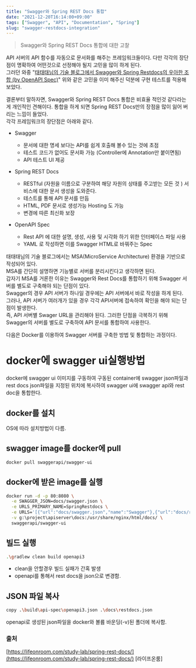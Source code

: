 ```yaml
---
title: "Swagger와 Spring REST Docs 통합"
date: "2021-12-20T16:14:00+09:00"
tags: ["Swagger", "API", "Documentation", "Spring"]
slug: "swagger-restdocs-integration"
---
```


> Swagger와 Spring REST Docs 통합에 대한 고찰

API 서버의 API 함수를 자동으로 문서화를 해주는 프레임워크들이다. 다만 각각의 장단점이 명확하여 어떤것으로 선정해야 될지 고민을 많이 하게 된다.  
그러던 와중 "[태태태님의 기술 블로그에서 Swagger와 Spring Restdocs의 우아한 조합 (by OpenAPI Spec)](https://taetaetae.github.io/posts/a-combination-of-swagger-and-spring-restdocs/)" 위와 같은 고민을 이미 해주신 덕분에 구현 테스트를 적용해 보았다.  

결론부터 말하자면, Swagger와 Spring REST Docs 통합은 비효율 적인것 같다라는게 개인적인 견해이다. 통합을 하게 되면 Spring REST Docs만의 장점을 많이 잃어 버리는 느낌이 들었다.  
각각 프레임워크의 장단점은 아래와 같다.  

* Swagger
	* 문서에 대한 명세 보다는 API를 쉽게 호출해 볼수 있는 것에 초점
	* 테스트 코드가 없어도 문서화 가능 (Controller에 Annotation만 붙이면됨)
	* API 테스트 UI 제공

* Spring REST Docs
	* RESTful (자원을 이름으로 구분하여 해당 자원의 상태를 주고받는 모든 것 ) 서비스에 대한 문서 생성을 도와준다.
	* 테스트를 통해 API 문서를 만듬
	* HTML, PDF 문서로 생성가능 Hosting 도 가능
	* 변경에 따른 최신화 보장

* OpenAPI Spec
	* Rest API 에 대한 설명, 생성, 사용 및 시각화 하기 위한 인터페이스 파일 사용
	* YAML 로 작성하면 이를 Swagger HTML로 바꿔주는 Spec


태태태님의 기술 블로그에서는 MSA(MicroService Architecture) 환경을 기반으로 작성되어 있다.  
MSA를 간단히 설명하면 기능별로 서버를 분리시킨다고 생각하면 된다.  
갑자기 MSA를 거론한 이유는 Swagger와 Rest Docs를 통합하기 위해 Swagger 서버를 별도로 구축해야 되는 단점이 있다.  
Swagger의 경우 API 서버가 하나일 경우에는 API 서버에서 바로 작성을 하게 된다.  
그러나, API 서버가 여러개가 있을 경우 각각 API서버에 접속하여 확인을 해야 되는 단점이 발생한다.  
즉, API 서버별 Swager URL을 관리해야 된다. 그러한 단점을 극복하기 위해 Swagger의 서버를 별도로 구축하여 API 문서를 통합하여 사용한다.  

다음은 Docker를 이용하여 Swagger 서버를 구축한 방법 및 통합하는 과정이다.  

# docker에 swagger ui실행방법

docker에 swagger ui 이미지를 구동하여 구동된 container에 swagger json파일과 rest docs json파일을 지정된 위치에 복사하여 swagger ui에 swagger api와 rest doc을 통합한다.

## docker를 설치
OS에 따라 설치방법이 다름.

## swagger image를 docker에 pull
```bash
docker pull swaggerapi/swagger-ui
```

## docker에 받은 image를 실행
```bash
docker run -d -p 80:8080 \
  -e SWAGGER_JSON=docs/swagger.json \
  -e URLS_PRIMARY_NAME=SpringRestdocs \
  -e URLS='[{"url":"docs/swagger.json","name":"Swagger"},{"url":"docs/restdocs.json","name":"SpringRestdocs"}]' \
  -v g:\project\apiserver\docs:/usr/share/nginx/html/docs/ \
  swaggerapi/swagger-ui
```

## 빌드 실행
```bash
.\gradlew clean build openapi3
```

- clean을 안할경우 빌드 실패가 간혹 발생
- openapi를 통해서 rest docs을 json으로 변경함.

## JSON 파일 복사
```bash
copy .\build\api-spec\openapi3.json .\docs\restdocs.json
```

openapi로 생성된 json파일을 docker와 볼륨 바운딩(-v)된 폴더에 복사함.


### 출처
[https://lifeonroom.com/study-lab/spring-rest-docs/](https://lifeonroom.com/study-lab/spring-rest-docs/) [라이프온룸]